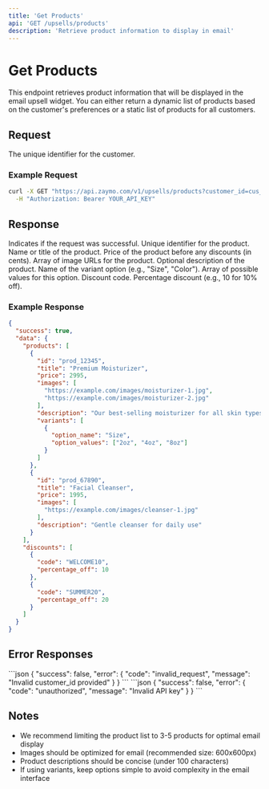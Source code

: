 ```yaml
---
title: 'Get Products'
api: 'GET /upsells/products'
description: 'Retrieve product information to display in email'
---
```


# Get Products

This endpoint retrieves product information that will be displayed in the email upsell widget. You can either return a dynamic list of products based on the customer's preferences or a static list of products for all customers.

## Request

<ParamField path="customer_id" type="string" required>
  The unique identifier for the customer.
</ParamField>

### Example Request

```bash
curl -X GET "https://api.zaymo.com/v1/upsells/products?customer_id=cus_12345" \
  -H "Authorization: Bearer YOUR_API_KEY"
```

## Response

<ResponseField name="success" type="boolean">
  Indicates if the request was successful.
</ResponseField>

<ResponseField name="data" type="object">
  <Expandable title="Properties">
    <ResponseField name="products" type="array">
      <Expandable title="Product Object">
        <ResponseField name="id" type="string">
          Unique identifier for the product.
        </ResponseField>
        <ResponseField name="title" type="string">
          Name or title of the product.
        </ResponseField>
        <ResponseField name="price" type="number">
          Price of the product before any discounts (in cents).
        </ResponseField>
        <ResponseField name="images" type="array">
          Array of image URLs for the product.
        </ResponseField>
        <ResponseField name="description" type="string" optional>
          Optional description of the product.
        </ResponseField>
        <ResponseField name="variants" type="array" optional>
          <Expandable title="Variant Object">
            <ResponseField name="option_name" type="string">
              Name of the variant option (e.g., "Size", "Color").
            </ResponseField>
            <ResponseField name="option_values" type="array">
              Array of possible values for this option.
            </ResponseField>
          </Expandable>
        </ResponseField>
      </Expandable>
    </ResponseField>
    <ResponseField name="discounts" type="array" optional>
      <Expandable title="Discount Object">
        <ResponseField name="code" type="string">
          Discount code.
        </ResponseField>
        <ResponseField name="percentage_off" type="number">
          Percentage discount (e.g., 10 for 10% off).
        </ResponseField>
      </Expandable>
    </ResponseField>
  </Expandable>
</ResponseField>

### Example Response

```json
{
  "success": true,
  "data": {
    "products": [
      {
        "id": "prod_12345",
        "title": "Premium Moisturizer",
        "price": 2995,
        "images": [
          "https://example.com/images/moisturizer-1.jpg",
          "https://example.com/images/moisturizer-2.jpg"
        ],
        "description": "Our best-selling moisturizer for all skin types",
        "variants": [
          {
            "option_name": "Size",
            "option_values": ["2oz", "4oz", "8oz"]
          }
        ]
      },
      {
        "id": "prod_67890",
        "title": "Facial Cleanser",
        "price": 1995,
        "images": [
          "https://example.com/images/cleanser-1.jpg"
        ],
        "description": "Gentle cleanser for daily use"
      }
    ],
    "discounts": [
      {
        "code": "WELCOME10",
        "percentage_off": 10
      },
      {
        "code": "SUMMER20",
        "percentage_off": 20
      }
    ]
  }
}
```

## Error Responses

<AccordionGroup>
  <Accordion title="Invalid Customer ID">
    ```json
    {
      "success": false,
      "error": {
        "code": "invalid_request",
        "message": "Invalid customer_id provided"
      }
    }
    ```
  </Accordion>
  <Accordion title="Authentication Error">
    ```json
    {
      "success": false,
      "error": {
        "code": "unauthorized",
        "message": "Invalid API key"
      }
    }
    ```
  </Accordion>
</AccordionGroup>

## Notes

- We recommend limiting the product list to 3-5 products for optimal email display
- Images should be optimized for email (recommended size: 600x600px)
- Product descriptions should be concise (under 100 characters)
- If using variants, keep options simple to avoid complexity in the email interface